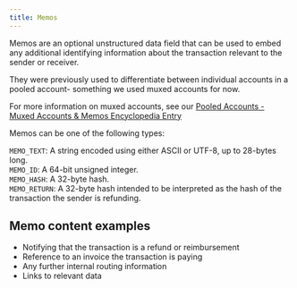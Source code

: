 ```yaml
---
title: Memos
---
```


Memos are an optional unstructured data field that can be used to embed any additional identifying information about the transaction relevant to the sender or receiver. 

They were previously used to differentiate between individual accounts in a pooled account- something we used muxed accounts for now. 

For more information on muxed accounts, see our [Pooled Accounts - Muxed Accounts & Memos Encyclopedia Entry](#)

Memos can be one of the following types:

`MEMO_TEXT`: A string encoded using either ASCII or UTF-8, up to 28-bytes long.  
`MEMO_ID`: A 64-bit unsigned integer.  
`MEMO_HASH`: A 32-byte hash.  
`MEMO_RETURN`: A 32-byte hash intended to be interpreted as the hash of the transaction the sender is refunding.  

## Memo content examples
- Notifying that the transaction is a refund or reimbursement
- Reference to an invoice the transaction is paying
- Any further internal routing information
- Links to relevant data